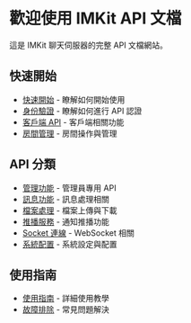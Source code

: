 # 歡迎使用 IMKit API 文檔

這是 IMKit 聊天伺服器的完整 API 文檔網站。

## 快速開始

- [快速開始](/docs/getting-started) - 瞭解如何開始使用
- [身份驗證](/docs/auth) - 瞭解如何進行 API 認證
- [客戶端 API](/docs/client) - 客戶端相關功能
- [房間管理](/docs/room) - 房間操作與管理

## API 分類

- [管理功能](/docs/admin) - 管理員專用 API
- [訊息功能](/docs/message) - 訊息處理相關
- [檔案處理](/docs/file) - 檔案上傳與下載
- [推播服務](/docs/push) - 通知推播功能
- [Socket 連線](/docs/socket) - WebSocket 相關
- [系統配置](/docs/config) - 系統設定與配置

## 使用指南

- [使用指南](/docs/guides) - 詳細使用教學
- [故障排除](/docs/troubleshooting) - 常見問題解決
